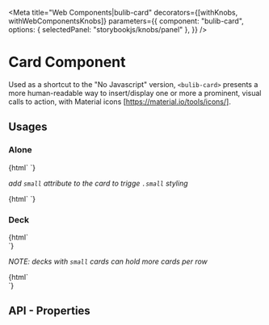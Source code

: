 
<Meta 
  title="Web Components|bulib-card"
  decorators={[withKnobs, withWebComponentsKnobs]}
  parameters={{
    component: "bulib-card",
    options: { selectedPanel: "storybookjs/knobs/panel" },
  }}
/>

# Card Component

Used as a shortcut to the "No Javascript" version, `<bulib-card>` presents a more human-readable
  way to insert/display one or more a prominent, visual calls to action, with Material icons [https://material.io/tools/icons/].

## Usages 

### Alone

<Preview withToolbar>
  <Story name="alone-default">
    {html`
      <bulib-card debug
        title="Email" icon="email" link="https://askalibrarian.bu.edu/form.php?quid=511" 
        description="Email us your research questions and we’ll respond within 24 hours.">
      </bulib-card>`}
  </Story>
</Preview>

_add `small` attribute to the card to trigge `.small` styling_

<Preview withToolbar>
  <Story name="alone-small">
    {html`
      <bulib-card small debug
        title="Email" icon="email" link="https://askalibrarian.bu.edu/form.php?quid=511" 
        description="Email us your research questions and we’ll respond within 24 hours.">
      </bulib-card>`}
  </Story>
</Preview>

### Deck 

<Preview withToolbar>
  <Story name="deck-default">
    {html`
      <div class="deck">
        <bulib-card debug 
          title="Email" icon="email" link="https://askalibrarian.bu.edu/form.php?quid=511"
          description="Email us your research questions and we’ll respond within 24 hours."></bulib-card>
        <bulib-card debug 
          title="Chat" icon="question_answer" action="console.log('chat says hi')"
          description="Talk online to a research librarian on weekdays and Sundays"></bulib-card>
        <bulib-card debug 
          title="Call" icon="phone" link="tel:6173532700"
          description="Call us at 617-353-2700 during our open hours"></bulib-card>
      </div>`}
  </Story>
</Preview>

_NOTE: decks with `small` cards can hold more cards per row_

<Preview withToolbar>
  <Story name="deck-small">
    {html`
      <div class="deck">
        <bulib-card debug small
          title="Email" icon="email" link="https://askalibrarian.bu.edu/form.php?quid=511"
          description="Email us your research questions and we’ll respond within 24 hours."></bulib-card>
        <bulib-card debug small
          title="Chat" icon="question_answer" action="console.log('chat says hi')"
          description="Talk online to a research librarian on weekdays and Sundays"></bulib-card>
        <bulib-card debug small
          title="Call" icon="phone" link="tel:6173532700"
          description="Call us at 617-353-2700 during our open hours"></bulib-card>
      </div>`}
  </Story>
</Preview>

## API - Properties 

<Props of="bulib-card" />

